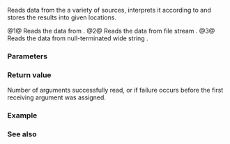 {{cpp/title | wscanf | fwscanf | swscanf}}
{{cpp/io/c/navbar}}
{{dcl begin}}
{{dcl header | cwchar}}
{{dcl | num=1 |
int wscanf( const wchar_t* format, ... );
}}
{{dcl | num=2 |
int fwscanf( std::FILE* stream, const wchar_t* format, ... );
}}
{{dcl | num=3 |
int swscanf( const wchar_t* buffer, const wchar_t* format, ... );
}}
{{dcl end}}

Reads data from the a variety of sources, interprets it according to {{tt|format}} and stores the results into given locations.

@1@ Reads the data from {{lc|stdin}}.
@2@ Reads the data from file stream {{tt|stream}}.
@3@ Reads the data from null-terminated wide string {{tt|buffer}}.

===Parameters===
{{par begin}}
{{par | stream | input file stream to read from}}
{{par | buffer | pointer to a null-terminated wide string to read from}}
{{par | format | pointer to a null-terminated wide string specifying how to read the input}}
{{par | ... | receiving arguments.}}
{{par end}}


{{cpp/io/c/scanf format|wcs=true}}

===Return value===
Number of arguments successfully read, or {{lc|EOF}} if failure occurs before the first receiving argument was assigned.

===Example===
{{example
 | code=
 | output=
}}

===See also===
{{dsc begin}}
{{dsc inc | cpp/io/c/dsc vfwscanf}}
{{dsc see c | c/io/fwscanf | wscanf | fwscanf | swscanf}}
{{dsc end}}

{{langlinks|de|es|fr|it|ja|pt|ru|zh}}
